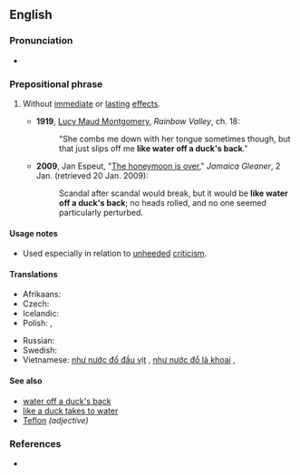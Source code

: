 ==English==

===Pronunciation===
* {{audio|en|En-au-like water off a duck's back.ogg|Audio (AU)}}

===Prepositional phrase===
{{en-PP|head=[[like]] [[water]] [[off]] [[a]] [[duck]][[-'s|'s]] [[back]]}}

# {{lb|en|simile|colloquial|idiomatic}} Without [[immediate]] or [[lasting]] [[effect]]s.
#* '''1919''', [[w:Lucy Maud Montgomery|Lucy Maud Montgomery]], ''Rainbow Valley'', ch. 18:
#*: "She combs me down with her tongue sometimes though, but that just slips off me '''like water off a duck's back'''."
#* '''2009''', Jan Espeut, "[https://web.archive.org/web/20090113232100/http://www.jamaica-gleaner.com/gleaner/20090102/cleisure/cleisure2.html The honeymoon is over]," ''Jamaica Gleaner'', 2 Jan. (retrieved 20 Jan. 2009):
#*: Scandal after scandal would break, but it would be '''like water off a duck's back'''; no heads rolled, and no one seemed particularly perturbed.

====Usage notes====
* Used especially in relation to [[unheeded]] [[criticism]].

====Translations====
{{trans-top|without effects; in a manner having no effect}}
* Afrikaans: {{t+|af|soos water op 'n eend se rug|lit=like water on a duck's back}}
* Czech: {{t|cs|jedním uchem tam, druhým ven}}
* Icelandic: {{t|is|eins og að skvetta vatni á gæs}}
* Polish: {{t+|pl|spływać jak po kaczce|alt=jak po kaczce}}, {{t|pl|jak woda po gęsi}}
{{trans-mid}}
* Russian: {{t+|ru|как с гу́ся вода́}} <!--like water from a goose-->
* Swedish: {{t|sv|som vatten på en gås}}
* Vietnamese: [[như nước đổ đầu vịt]]<!--Vietnamese: like water off a duck's head-->, [[như nước đổ lá khoai]]<!--Vietnamese: like water off a taro leaf-->, {{t|vi|như nước đổ lá môn}}
{{trans-bottom}}

====See also====
* [[water off a duck's back]]
* [[like a duck takes to water]]
* [[Teflon]] ''(adjective)''

===References===
* {{cite-web |title=Like water off a duck's back| url=http://www.bbc.co.uk/learningenglish/english/features/the-english-we-speak/ep-141028| work=BBC Learning English| publisher=BBC| date=28 October 2014}}